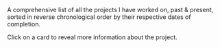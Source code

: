 A comprehensive list of all the projects I have worked on, past & present, sorted in reverse chronological order by their respective dates of completion.

Click on a card to reveal more information about the project.

